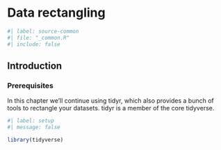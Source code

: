 # Data rectangling {#sec-rectangle-data}

```r
#| label: source-common
#| file: "_common.R"
#| include: false
```

## Introduction

<!--# TO DO: Write introduction. -->

### Prerequisites

In this chapter we'll continue using tidyr, which also provides a bunch of tools to rectangle your datasets.
tidyr is a member of the core tidyverse.

```r
#| label: setup
#| message: false

library(tidyverse)
```

<!--# TO DO: Write chapter around unnest, hoist, etc. -->
